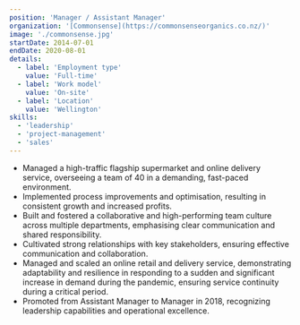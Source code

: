 ```yaml
---
position: 'Manager / Assistant Manager'
organization: '[Commonsense](https://commonsenseorganics.co.nz/)'
image: './commonsense.jpg'
startDate: 2014-07-01
endDate: 2020-08-01
details:
  - label: 'Employment type'
    value: 'Full-time'
  - label: 'Work model'
    value: 'On-site'
  - label: 'Location'
    value: 'Wellington'
skills:
  - 'leadership'
  - 'project-management'
  - 'sales'
---
```


- Managed a high-traffic flagship supermarket and online delivery service, overseeing a team of 40 in a demanding, fast-paced environment.
- Implemented process improvements and optimisation, resulting in consistent growth and increased profits.
- Built and fostered a collaborative and high-performing team culture across multiple departments, emphasising clear communication and shared responsibility.
- Cultivated strong relationships with key stakeholders, ensuring effective communication and collaboration.
- Managed and scaled an online retail and delivery service, demonstrating adaptability and resilience in responding to a sudden and significant increase in demand during the pandemic, ensuring service continuity during a critical period.
- Promoted from Assistant Manager to Manager in 2018, recognizing leadership capabilities and operational excellence.
